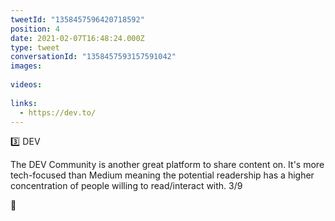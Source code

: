 ```yaml
---
tweetId: "1358457596420718592"
position: 4
date: 2021-02-07T16:48:24.000Z
type: tweet
conversationId: "1358457593157591042"
images:
  
videos:
  
links:
  - https://dev.to/
---
```

3️⃣ DEV

The DEV Community is another great platform to share content on. It's more tech-focused than Medium meaning the potential readership has a higher concentration of people willing to read/interact with. 3/9

🔗 
